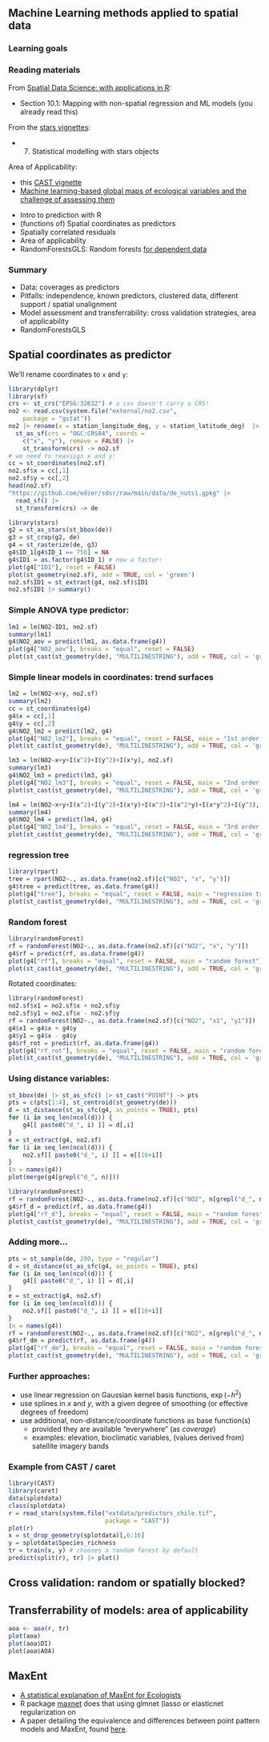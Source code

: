## Machine Learning methods applied to spatial data

### Learning goals

### Reading materials

From [Spatial Data Science: with applications in R](https://r-spatial.org/book/): 

* Section 10.1: Mapping with non-spatial regression and ML models (you already read this)

From the [stars vignettes](https://r-spatial.github.io/stars/articles/):

* 7. Statistical modelling with stars objects

Area of Applicability:

* this [CAST vignette](https://hannameyer.github.io/CAST/articles/cast02-AOA-tutorial.html)
* [Machine learning-based global maps of ecological variables and the challenge of assessing them](https://www.nature.com/articles/s41467-022-29838-9)


::: {.callout-tip title="Summary"}

* Intro to prediction with R
* (functions of) Spatial coordinates as predictors
* Spatially correlated residuals
* Area of applicability
* RandomForestsGLS: Random forests [for dependent data](https://arxiv.org/abs/2007.15421)

:::


### Summary

* Data: coverages as predictors
* Pitfalls: independence, known predictors, clustered data, different support / spatial unalignment
* Model assessment and transferrability: cross validation strategies, area of applicability
* RandomForestsGLS


## Spatial coordinates as predictor

We'll rename coordinates to `x` and `y`:
```r
library(dplyr)
library(sf)
crs <- st_crs("EPSG:32632") # a csv doesn't carry a CRS!
no2 <- read.csv(system.file("external/no2.csv",
    package = "gstat")) 
no2 |> rename(x = station_longitude_deg, y = station_latitude_deg)  |> 
  st_as_sf(crs = "OGC:CRS84", coords =
    c("x", "y"), remove = FALSE) |>
    st_transform(crs) -> no2.sf
# we need to reassign x and y:
cc = st_coordinates(no2.sf)
no2.sf$x = cc[,1]
no2.sf$y = cc[,2]
head(no2.sf)
"https://github.com/edzer/sdsr/raw/main/data/de_nuts1.gpkg" |>
  read_sf() |>
  st_transform(crs) -> de
```

```r
library(stars)
g2 = st_as_stars(st_bbox(de))
g3 = st_crop(g2, de)
g4 = st_rasterize(de, g3)
g4$ID_1[g4$ID_1 == 758] = NA
g4$ID1 = as.factor(g4$ID_1) # now a factor:
plot(g4["ID1"], reset = FALSE)
plot(st_geometry(no2.sf), add = TRUE, col = 'green')
no2.sf$ID1 = st_extract(g4, no2.sf)$ID1
no2.sf$ID1 |> summary()
```

### Simple ANOVA type predictor:

```r
lm1 = lm(NO2~ID1, no2.sf)
summary(lm1)
g4$NO2_aov = predict(lm1, as.data.frame(g4))
plot(g4["NO2_aov"], breaks = "equal", reset = FALSE)
plot(st_cast(st_geometry(de), "MULTILINESTRING"), add = TRUE, col = 'green')
```

### Simple linear models in coordinates: trend surfaces

```r
lm2 = lm(NO2~x+y, no2.sf)
summary(lm2)
cc = st_coordinates(g4)
g4$x = cc[,1]
g4$y = cc[,2]
g4$NO2_lm2 = predict(lm2, g4)
plot(g4["NO2_lm2"], breaks = "equal", reset = FALSE, main = "1st order polynomial")
plot(st_cast(st_geometry(de), "MULTILINESTRING"), add = TRUE, col = 'green')
```

```r
lm3 = lm(NO2~x+y+I(x^2)+I(y^2)+I(x*y), no2.sf)
summary(lm3)
g4$NO2_lm3 = predict(lm3, g4)
plot(g4["NO2_lm3"], breaks = "equal", reset = FALSE, main = "2nd order polynomial")
plot(st_cast(st_geometry(de), "MULTILINESTRING"), add = TRUE, col = 'green')
```

```r
lm4 = lm(NO2~x+y+I(x^2)+I(y^2)+I(x*y)+I(x^3)+I(x^2*y)+I(x*y^2)+I(y^3), no2.sf)
summary(lm4)
g4$NO2_lm4 = predict(lm4, g4)
plot(g4["NO2_lm4"], breaks = "equal", reset = FALSE, main = "3rd order polynomial")
plot(st_cast(st_geometry(de), "MULTILINESTRING"), add = TRUE, col = 'green')
```

### regression tree

```r
library(rpart)
tree = rpart(NO2~., as.data.frame(no2.sf)[c("NO2", "x", "y")])
g4$tree = predict(tree, as.data.frame(g4))
plot(g4["tree"], breaks = "equal", reset = FALSE, main = "regression tree")
plot(st_cast(st_geometry(de), "MULTILINESTRING"), add = TRUE, col = 'green')
```

### Random forest

```r
library(randomForest)
rf = randomForest(NO2~., as.data.frame(no2.sf)[c("NO2", "x", "y")])
g4$rf = predict(rf, as.data.frame(g4))
plot(g4["rf"], breaks = "equal", reset = FALSE, main = "random forest")
plot(st_cast(st_geometry(de), "MULTILINESTRING"), add = TRUE, col = 'green')
```

Rotated coordinates:
```r
library(randomForest)
no2.sf$x1 = no2.sf$x + no2.sf$y
no2.sf$y1 = no2.sf$x - no2.sf$y
rf = randomForest(NO2~., as.data.frame(no2.sf)[c("NO2", "x1", "y1")])
g4$x1 = g4$x + g4$y
g4$y1 = g4$x - g4$y
g4$rf_rot = predict(rf, as.data.frame(g4))
plot(g4["rf_rot"], breaks = "equal", reset = FALSE, main = "random forest")
plot(st_cast(st_geometry(de), "MULTILINESTRING"), add = TRUE, col = 'green')
```

### Using distance variables:

```r
st_bbox(de) |> st_as_sfc() |> st_cast("POINT") -> pts
pts = c(pts[1:4], st_centroid(st_geometry(de)))
d = st_distance(st_as_sfc(g4, as_points = TRUE), pts)
for (i in seq_len(ncol(d))) {
	g4[[ paste0("d_", i) ]] = d[,i]
}
e = st_extract(g4, no2.sf)
for (i in seq_len(ncol(d))) {
	no2.sf[[ paste0("d_", i) ]] = e[[16+i]]
}
(n = names(g4))
plot(merge(g4[grepl("d_", n)]))
```

```r
library(randomForest)
rf = randomForest(NO2~., as.data.frame(no2.sf)[c("NO2", n[grepl("d_", n)])])
g4$rf_d = predict(rf, as.data.frame(g4))
plot(g4["rf_d"], breaks = "equal", reset = FALSE, main = "random forest")
plot(st_cast(st_geometry(de), "MULTILINESTRING"), add = TRUE, col = 'green')
```

### Adding more...

```r
pts = st_sample(de, 200, type = "regular")
d = st_distance(st_as_sfc(g4, as_points = TRUE), pts)
for (i in seq_len(ncol(d))) {
	g4[[ paste0("d_", i) ]] = d[,i]
}
e = st_extract(g4, no2.sf)
for (i in seq_len(ncol(d))) {
	no2.sf[[ paste0("d_", i) ]] = e[[16+i]]
}
(n = names(g4))
rf = randomForest(NO2~., as.data.frame(no2.sf)[c("NO2", n[grepl("d_", n)])])
g4$rf_dm = predict(rf, as.data.frame(g4))
plot(g4["rf_dm"], breaks = "equal", reset = FALSE, main = "random forest")
plot(st_cast(st_geometry(de), "MULTILINESTRING"), add = TRUE, col = 'green')
```

### Further approaches:

* use linear regression on Gaussian kernel basis functions, $\exp(-h^2)$
* use splines in $x$ and $y$, with a given degree of smoothing (or effective degrees of freedom)
* use additional, non-distance/coordinate functions as base function(s)
    * provided they are available "everywhere" (as _coverage_)
    * examples: elevation, bioclimatic variables, (values derived from) satellite imagery bands

### Example from CAST / caret

```r
library(CAST)
library(caret)
data(splotdata)
class(splotdata)
r = read_stars(system.file("extdata/predictors_chile.tif", 
						   package = "CAST"))
plot(r)
x = st_drop_geometry(splotdata)[,6:16]
y = splotdata$Species_richness
tr = train(x, y) # chooses a random forest by default
predict(split(r), tr) |> plot()
```

## Cross validation: random or spatially blocked?

## Transferrability of models: area of applicability

```r
aoa <- aoa(r, tr)
plot(aoa)
plot(aoa$DI)
plot(aoa$AOA)
```

## MaxEnt

* [A statistical explanation of MaxEnt for Ecologists](https://doi.org/10.1111/j.1472-4642.2010.00725.x)
* R package [maxnet](https://cran.r-project.org/web/packages/maxnet/index.html) does that using glmnet (lasso or elasticnet regularization on 
* A paper detailing the equivalence and differences between point pattern models and MaxEnt, found [here](https://besjournals.onlinelibrary.wiley.com/doi/10.1111/2041-210X.12352).
